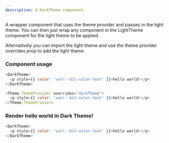 ```yaml
---
description: A DarkTheme component.
---
```



A wrapper component that uses the theme provider and passes in the light theme. You can then just wrap any component in the LightTheme component for the light theme to be applied.

Alternatively you can import the light theme and use the theme provider overrides prop to add the light theme.

### Component usage

```js
<DarkTheme>
  <p style={{ color: 'var(--bit-color-text' }}>hello world!</p>
</DarkTheme>
```

```js
<Theme.ThemeProvider overrides="darkTheme">
  <p style={{ color: 'var(--bit-color-text' }}>hello world!</p>
</Theme.ThemeProvier>
```

### Render hello world in Dark Theme!

```js live
<DarkTheme>
  <p style={{ color: 'var(--bit-color-text' }}>hello world!</p>
</DarkTheme>
```
